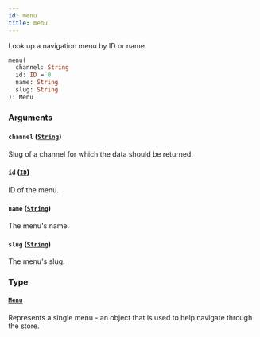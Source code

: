 ```yaml
---
id: menu
title: menu
---
```


Look up a navigation menu by ID or name.

```graphql
menu(
  channel: String
  id: ID = 0
  name: String
  slug: String
): Menu

```

### Arguments

#### `channel` ([`String`](/developer/api-reference/scalars/string.mdx))

Slug of a channel for which the data should be returned.

#### `id` ([`ID`](/developer/api-reference/scalars/id.mdx))

ID of the menu.

#### `name` ([`String`](/developer/api-reference/scalars/string.mdx))

The menu's name.

#### `slug` ([`String`](/developer/api-reference/scalars/string.mdx))

The menu's slug.

### Type

#### [`Menu`](/developer/api-reference/objects/menu.mdx)

Represents a single menu - an object that is used to help navigate through the store.
